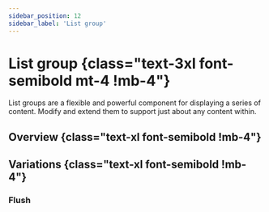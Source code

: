 ```yaml
---
sidebar_position: 12
sidebar_label: 'List group'
---
```


# List group {class="text-3xl font-semibold mt-4 !mb-4"}

List groups are a flexible and powerful component for displaying a series of content. Modify and extend them to
support just about any content within.

## Overview {class="text-xl font-semibold !mb-4"}

<Overview />

## Variations {class="text-xl font-semibold !mb-4"}

### Flush
<VariationsFlush />
